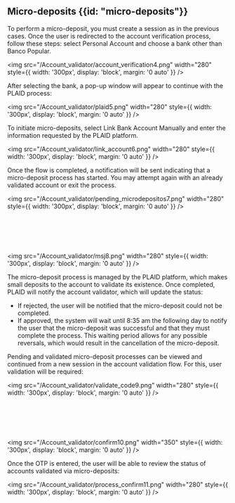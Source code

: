 ## Micro-deposits {{id: "micro-deposits"}}

To perform a micro-deposit, you must create a session as in the previous cases. Once the user is redirected to the account verification process, follow these steps: select Personal Account and choose a bank other than Banco Popular.

<img src="/Account_validator/account_verification4.png" width="280" style={{ width: '300px', display: 'block', margin: '0 auto' }} />

After selecting the bank, a pop-up window will appear to continue with the PLAID process:

<img src="/Account_validator/plaid5.png" width="280" style={{ width: '300px', display: 'block', margin: '0 auto' }} />

To initiate micro-deposits, select Link Bank Account Manually and enter the information requested by the PLAID platform.

<img src="/Account_validator/link_account6.png" width="280" style={{ width: '300px', display: 'block', margin: '0 auto' }} />

Once the flow is completed, a notification will be sent indicating that a micro-deposit process has started. You may attempt again with an already validated account or exit the process.

<img src="/Account_validator/pending_microdepositos7.png" width="280" style={{ width: '300px', display: 'block', margin: '0 auto' }} />

<br></br>
<br></br>

<img src="/Account_validator/msj8.png" width="280" style={{ width: '300px', display: 'block', margin: '0 auto' }} />

The micro-deposit process is managed by the PLAID platform, which makes small deposits to the account to validate its existence. Once completed, PLAID will notify the account validator, which will update the status:

- If rejected, the user will be notified that the micro-deposit could not be completed.
- If approved, the system will wait until 8:35 am the following day to notify the user that the micro-deposit was successful and that they must complete the process. This waiting period allows for any possible reversals, which would result in the cancellation of the micro-deposit.

Pending and validated micro-deposit processes can be viewed and continued from a new session in the account validation flow. For this, user validation will be required:

<img src="/Account_validator/validate_code9.png" width="280" style={{ width: '300px', display: 'block', margin: '0 auto' }} />

<br></br>
<br></br>

<img src="/Account_validator/confirm10.png" width="350" style={{ width: '300px', display: 'block', margin: '0 auto' }} />

Once the OTP is entered, the user will be able to review the status of accounts validated via micro-deposits:

<img src="/Account_validator/process_confirm11.png" width="280" style={{ width: '300px', display: 'block', margin: '0 auto' }} />
